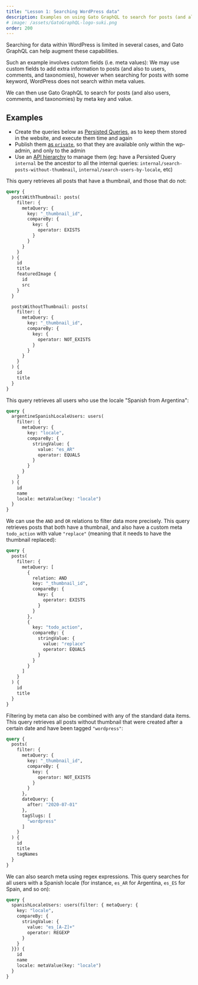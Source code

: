 ```yaml
---
title: "Lesson 1: Searching WordPress data"
description: Examples on using Gato GraphQL to search for posts (and also users, comments, and taxonomies) by meta key and value.
# image: /assets/GatoGraphQL-logo-suki.png
order: 200
---
```


Searching for data within WordPress is limited in several cases, and Gato GraphQL can help augment these capabilities.

Such an example involves custom fields (i.e. meta values): We may use custom fields to add extra information to posts (and also to users, comments, and taxonomies), however when searching for posts with some keyword, WordPress does not search within meta values.

We can then use Gato GraphQL to search for posts (and also users, comments, and taxonomies) by meta key and value.

## Examples

<Banner type="info">

- Create the queries below as [Persisted Queries](/guides/use/creating-a-persisted-query), as to keep them stored in the website, and execute them time and again
- Publish them [as `private`](/features/public-private-and-password-protected-endpoints), so that they are available only within the wp-admin, and only to the admin
- Use an [API hierarchy](/guides/use/creating-an-api-hierarchy) to manage them (eg: have a Persisted Query `internal` be the ancestor to all the internal queries: `internal/search-posts-without-thumbnail`, `internal/search-users-by-locale`, etc)

</Banner>

This query retrieves all posts that have a thumbnail, and those that do not:

```graphql
query {
  postsWithThumbnail: posts(
    filter: {
      metaQuery: {
        key: "_thumbnail_id",
        compareBy: {
          key: {
            operator: EXISTS
          }
        }
      }
    }
  ) {
    id
    title
    featuredImage {
      id
      src
    }
  }

  postsWithoutThumbnail: posts(
    filter: {
      metaQuery: {
        key: "_thumbnail_id",
        compareBy: {
          key: {
            operator: NOT_EXISTS
          }
        }
      }
    }
  ) {
    id
    title
  }
}
```

This query retrieves all users who use the locale "Spanish from Argentina":

```graphql
query {
  argentineSpanishLocaleUsers: users(
    filter: {
      metaQuery: {
        key: "locale",
        compareBy: {
          stringValue: {
            value: "es_AR"
            operator: EQUALS
          }
        }
      }
    }
  ) {
    id
    name
    locale: metaValue(key: "locale")
  }
}
```

We can use the `AND` and `OR` relations to filter data more precisely. This query retrieves posts that both have a thumbnail, and also have a custom meta `todo_action` with value `"replace"` (meaning that it needs to have the thumbnail replaced):

```graphql
query {
  posts(
    filter: {
      metaQuery: [
        {
          relation: AND
          key: "_thumbnail_id",
          compareBy: {
            key: {
              operator: EXISTS
            }
          }
        },
        {
          key: "todo_action",
          compareBy: {
            stringValue: {
              value: "replace"
              operator: EQUALS
            }
          }
        }
      ]
    }
  ) {
    id
    title
  }
}
```

Filtering by meta can also be combined with any of the standard data items. This query retrieves all posts without thumbnail that were created after a certain date and have been tagged `"wordpress"`:

```graphql
query {
  posts(
    filter: {
      metaQuery: {
        key: "_thumbnail_id",
        compareBy: {
          key: {
            operator: NOT_EXISTS
          }
        }
      },
      dateQuery: {
        after: "2020-07-01"
      },
      tagSlugs: [
        "wordpress"
      ]
    }
  ) {
    id
    title
    tagNames
  }
}
```

We can also search meta using regex expressions. This query searches for all users with a Spanish locale (for instance, `es_AR` for Argentina, `es_ES` for Spain, and so on):

```graphql
query {
  spanishLocaleUsers: users(filter: { metaQuery: {
    key: "locale",
    compareBy: {
      stringValue: {
        value: "es_[A-Z]+"
        operator: REGEXP
      }
    }
  }}) {
    id
    name
    locale: metaValue(key: "locale")
  }
}
```
